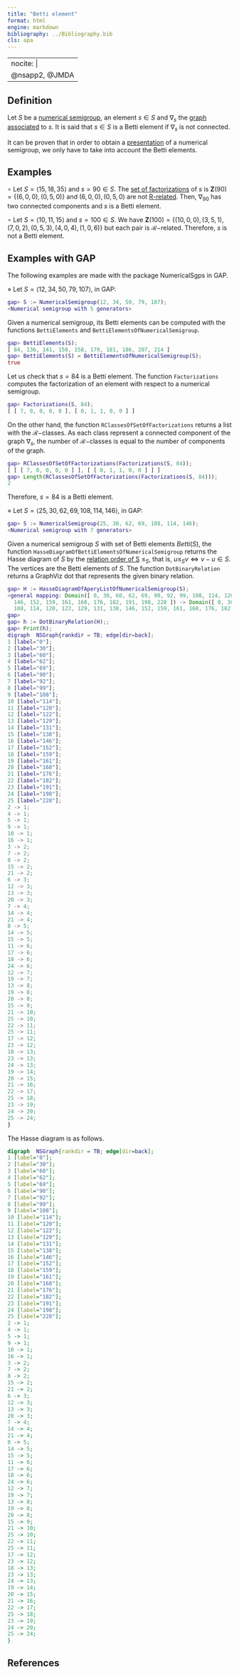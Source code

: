 ```yaml
---
title: "Betti element"
format: html
engine: markdown
bibliography: ../Bibliography.bib
cls: apa
---
```


---
nocite: |
  @nsapp2, @JMDA
---

## Definition

Let $S$ be a [numerical semigroup](../Basic-concepts/Numerical-semigroup.qmd), an element $s \in S$ and $\nabla_s$ the [graph associated](Graph-associated-to-an-element.qmd) to $s$. It is said that $s \in S$ is a Betti element if $\nabla_s$ is not connected.

It can be proven that in order to obtain a [presentation](Presentation-NS.qmd) of a numerical semigroup, we only have to take into account the Betti elements.

## Examples

$\circ$ Let $S = \langle 15, 18, 35 \rangle$ and $s = 90 \in S$. The [set of factorizations](Set-of-factorizations.qmd) of $s$ is $\mathbf{Z}(90) = \{(6,0,0), (0,5,0)\}$ and $(6,0,0), (0,5,0)$ are not [R-related](Factorizations-R-related.qmd). Then, $\nabla_{90}$ has two connected components and $s$ is a Betti element.

$\circ$ Let $S = \langle 10, 11, 15 \rangle$ and $s = 100 \in S$. We have $\mathbf{Z}(100) = \{ (10, 0, 0), (3, 5, 1), (7, 0, 2), (0, 5, 3), (4, 0, 4), (1, 0, 6) \}$ but each pair is $\mathcal{R}-$related. Therefore, $s$ is not a Betti element.

## Examples with GAP

The following examples are made with the package NumericalSgps in GAP.

$\diamond$ Let $S = \langle 12, 34, 50, 79, 107 \rangle$, in GAP:

``` gap
gap> S := NumericalSemigroup(12, 34, 50, 79, 107);
<Numerical semigroup with 5 generators>
```

Given a numerical semigroup, its Betti elements can be computed with the functions `BettiElements` and `BettiElementsOfNumericalSemigroup`.

``` gap
gap> BettiElements(S);
[ 84, 136, 141, 150, 158, 179, 181, 186, 207, 214 ]
gap> BettiElements(S) = BettiElementsOfNumericalSemigroup(S);
true
```

Let us check that $s = 84$ is a Betti element. The function `Factorizations` computes the factorization of an element with respect to a numerical semigroup.

``` gap
gap> Factorizations(S, 84);
[ [ 7, 0, 0, 0, 0 ], [ 0, 1, 1, 0, 0 ] ]
```

On the other hand, the function `RClassesOfSetOfFactorizations` returns a list with the $\mathcal{R}-$classes. As each class represent a connected component of the graph $\nabla_s$, the number of $\mathcal{R}-$classes is equal to the number of components of the graph.

``` gap
gap> RClassesOfSetOfFactorizations(Factorizations(S, 84));
[ [ [ 7, 0, 0, 0, 0 ] ], [ [ 0, 1, 1, 0, 0 ] ] ]
gap> Length(RClassesOfSetOfFactorizations(Factorizations(S, 84)));
2
```

Therefore, $s = 84$ is a Betti element.


$\diamond$ Let $S = \langle 25, 30, 62, 69, 108, 114, 146 \rangle$, in GAP:


```gap
gap> S := NumericalSemigroup(25, 30, 62, 69, 108, 114, 146);
<Numerical semigroup with 7 generators>
```


Given a numerical semigroup $S$ with set of Betti elements $Betti(S)$, the function `HasseDiagramOfBettiElementsOfNumericalSemigroup` returns the Hasse diagram of $S$ by the [relation order of S](../Basic-concepts/Relation-order-NS.qmd) $\le_S$, that is, $u \le_S v \Longleftrightarrow v - u \in S$. The vertices are the Betti elements of $S$. The function `DotBinaryRelation` returns a GraphViz dot that represents the given binary relation.



```gap
gap> H := HasseDiagramOfAperyListOfNumericalSemigroup(S);
<general mapping: Domain([ 0, 30, 60, 62, 69, 90, 92, 99, 108, 114, 120, 122, 129, 131, 138,
  146, 152, 159, 161, 168, 176, 182, 191, 198, 228 ]) -> Domain([ 0, 30, 60, 62, 69, 90, 92, 99,
  108, 114, 120, 122, 129, 131, 138, 146, 152, 159, 161, 168, 176, 182, 191, 198, 228 ]) >
gap>
gap> h := DotBinaryRelation(H);;
gap> Print(h);
digraph  NSGraph{rankdir = TB; edge[dir=back];
1 [label="0"];
2 [label="30"];
3 [label="60"];
4 [label="62"];
5 [label="69"];
6 [label="90"];
7 [label="92"];
8 [label="99"];
9 [label="108"];
10 [label="114"];
11 [label="120"];
12 [label="122"];
13 [label="129"];
14 [label="131"];
15 [label="138"];
16 [label="146"];
17 [label="152"];
18 [label="159"];
19 [label="161"];
20 [label="168"];
21 [label="176"];
22 [label="182"];
23 [label="191"];
24 [label="198"];
25 [label="228"];
2 -> 1;
4 -> 1;
5 -> 1;
9 -> 1;
10 -> 1;
16 -> 1;
3 -> 2;
7 -> 2;
8 -> 2;
15 -> 2;
21 -> 2;
6 -> 3;
12 -> 3;
13 -> 3;
20 -> 3;
7 -> 4;
14 -> 4;
21 -> 4;
8 -> 5;
14 -> 5;
15 -> 5;
11 -> 6;
17 -> 6;
18 -> 6;
24 -> 6;
12 -> 7;
19 -> 7;
13 -> 8;
19 -> 8;
20 -> 8;
15 -> 9;
21 -> 10;
25 -> 10;
22 -> 11;
25 -> 11;
17 -> 12;
23 -> 12;
18 -> 13;
23 -> 13;
24 -> 13;
19 -> 14;
20 -> 15;
21 -> 16;
22 -> 17;
25 -> 18;
23 -> 19;
24 -> 20;
25 -> 24;
}
```

The Hasse diagram is as follows.


```dot
digraph  NSGraph{rankdir = TB; edge[dir=back];
1 [label="0"];
2 [label="30"];
3 [label="60"];
4 [label="62"];
5 [label="69"];
6 [label="90"];
7 [label="92"];
8 [label="99"];
9 [label="108"];
10 [label="114"];
11 [label="120"];
12 [label="122"];
13 [label="129"];
14 [label="131"];
15 [label="138"];
16 [label="146"];
17 [label="152"];
18 [label="159"];
19 [label="161"];
20 [label="168"];
21 [label="176"];
22 [label="182"];
23 [label="191"];
24 [label="198"];
25 [label="228"];
2 -> 1;
4 -> 1;
5 -> 1;
9 -> 1;
10 -> 1;
16 -> 1;
3 -> 2;
7 -> 2;
8 -> 2;
15 -> 2;
21 -> 2;
6 -> 3;
12 -> 3;
13 -> 3;
20 -> 3;
7 -> 4;
14 -> 4;
21 -> 4;
8 -> 5;
14 -> 5;
15 -> 5;
11 -> 6;
17 -> 6;
18 -> 6;
24 -> 6;
12 -> 7;
19 -> 7;
13 -> 8;
19 -> 8;
20 -> 8;
15 -> 9;
21 -> 10;
25 -> 10;
22 -> 11;
25 -> 11;
17 -> 12;
23 -> 12;
18 -> 13;
23 -> 13;
24 -> 13;
19 -> 14;
20 -> 15;
21 -> 16;
22 -> 17;
25 -> 18;
23 -> 19;
24 -> 20;
25 -> 24;
}

```



## References

::: {#refs}

:::



